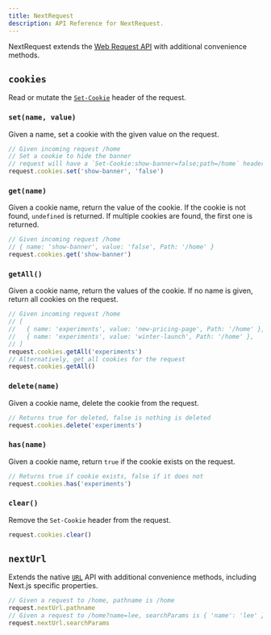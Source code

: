 ```yaml
---
title: NextRequest
description: API Reference for NextRequest.
---
```


NextRequest extends the [Web Request API](https://developer.mozilla.org/en-US/docs/Web/API/Request) with additional convenience methods.

## `cookies`

Read or mutate the [`Set-Cookie`](https://developer.mozilla.org/en-US/docs/Web/HTTP/Headers/Set-Cookie) header of the request.

### `set(name, value)`

Given a name, set a cookie with the given value on the request.

```ts
// Given incoming request /home
// Set a cookie to hide the banner
// request will have a `Set-Cookie:show-banner=false;path=/home` header
request.cookies.set('show-banner', 'false')
```

### `get(name)`

Given a cookie name, return the value of the cookie. If the cookie is not found, `undefined` is returned. If multiple cookies are found, the first one is returned.

```ts
// Given incoming request /home
// { name: 'show-banner', value: 'false', Path: '/home' }
request.cookies.get('show-banner')
```

### `getAll()`

Given a cookie name, return the values of the cookie. If no name is given, return all cookies on the request.

```ts
// Given incoming request /home
// [
//   { name: 'experiments', value: 'new-pricing-page', Path: '/home' },
//   { name: 'experiments', value: 'winter-launch', Path: '/home' },
// ]
request.cookies.getAll('experiments')
// Alternatively, get all cookies for the request
request.cookies.getAll()
```

### `delete(name)`

Given a cookie name, delete the cookie from the request.

```ts
// Returns true for deleted, false is nothing is deleted
request.cookies.delete('experiments')
```

### `has(name)`

Given a cookie name, return `true` if the cookie exists on the request.

```ts
// Returns true if cookie exists, false if it does not
request.cookies.has('experiments')
```

### `clear()`

Remove the `Set-Cookie` header from the request.

```ts
request.cookies.clear()
```

## `nextUrl`

Extends the native [`URL`](https://developer.mozilla.org/en-US/docs/Web/API/URL) API with additional convenience methods, including Next.js specific properties.

```ts
// Given a request to /home, pathname is /home
request.nextUrl.pathname
// Given a request to /home?name=lee, searchParams is { 'name': 'lee' }
request.nextUrl.searchParams
```
